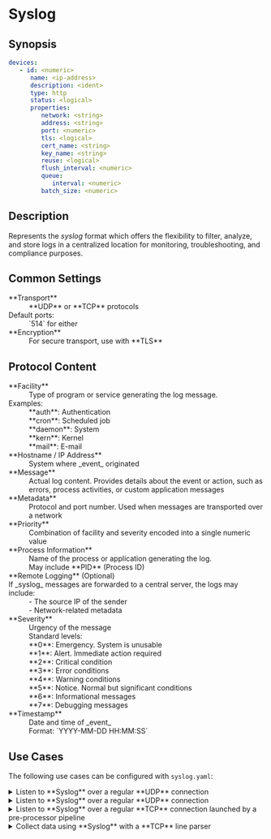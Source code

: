 # Syslog

## Synopsis

```yaml
devices:
   - id: <numeric>
      name: <ip-address>
      description: <ident>
      type: http
      status: <logical>
      properties:
         network: <string>
         address: <string>
         port: <numeric>
         tls: <logical>
         cert_name: <string>
         key_name: <string>
         reuse: <logical>
         flush_interval: <numeric>
         queue:
            interval: <numeric>
         batch_size: <numeric>
```

## Description

Represents the _syslog_ format which offers the flexibility to filter, analyze, and store logs in a centralized location for monitoring, troubleshooting, and compliance purposes.

## Common Settings

<dl>
   <dt>**Transport**</dt>
   <dd>
      **UDP** or **TCP** protocols
      <dt>Default ports:</dt>
      <dd>`514` for either</dd>
   </dd>

   <dt>**Encryption**</dt>
   <dd>For secure transport, use with **TLS**</dd>
</dl>

## Protocol Content

<dl>
   <dt>**Facility**</dt>
   <dd>Type of program or service generating the log message.</dd>
   <dd>
      <dt>Examples:</dt>
      <dd>**auth**: Authentication</dd>
      <dd>**cron**: Scheduled job</dd>
      <dd>**daemon**: System</dd>
      <dd>**kern**: Kernel</dd>
      <dd>**mail**: E-mail</dd>
   </dd>

   <dt>**Hostname / IP Address**</dt>
   <dd>System where _event_ originated</dd>

   <dt>**Message**</dt>
   <dd>Actual log content. Provides details about the event or action, such as errors, process activities, or custom application messages</dd>

   <dt>**Metadata**</dt>
   <dd>Protocol and port number. Used when messages are transported over a network</dd>

   <dt>**Priority**</dt>
   <dd>Combination of facility and severity encoded into a single numeric value</dd>

   <dt>**Process Information**</dt>
   <dd>Name of the process or application generating the log.</dd>
   <dd>May include **PID** (Process ID)</dd>

   <dt>**Remote Logging** (Optional)</dt>
   <dd>
      <dt>If _syslog_ messages are forwarded to a central server, the logs may include:</dt>
      <dd>- The source IP of the sender</dd>
      <dd>- Network-related metadata</dd>
   </dd>

   <dt>**Severity**</dt>
   <dd>Urgency of the message</dd>
   <dd>
      Standard levels:
      <dd>**0**: Emergency. System is unusable</dd>
      <dd>**1**: Alert. Immediate action required</dd>
      <dd>**2**: Critical condition</dd>
      <dd>**3**: Error conditions</dd>
      <dd>**4**: Warning conditions</dd>
      <dd>**5**: Notice. Normal but significant conditions</dd>
      <dd>**6**: Informational messages</dd>
      <dd>**7**: Debugging messages</dd>
   </dd>

   <dt>**Timestamp**</dt>
   <dd>Date and time of _event_</dd>
   <dd>Format: `YYYY-MM-DD HH:MM:SS`</dd>
</dl>

## Use Cases

The following use cases can be configured with `syslog.yaml`:

<details>
<summary>Listen to **Syslog** over a regular **UDP** connection</summary>
```yaml
devices:
   id: {0..9}+
   name: "<some-name>"
   type: syslog
   properties:
      address: "0.0.0.0"
      port: 514
```
</details>

<details>
<summary>Listen to **Syslog** over a regular **UDP** connection</summary>
```yaml
{/* TODO: Provide configuration */}
```
</details>

<details>
<summary>Listen to **Syslog** over a regular **TCP** connection launched by a pre-processor pipeline</summary>
```yaml
{/* TODO: Provide configuration */}
```
</details>

<details>
<summary>Collect data using **Syslog** with a **TCP** line parser</summary>
```yaml
{/* TODO: Provide configuration */}
```
</details>
